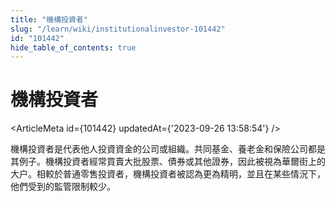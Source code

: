 ```yaml
---
title: "機構投資者"
slug: "/learn/wiki/institutionalinvestor-101442"
id: "101442"
hide_table_of_contents: true
---
```



# 機構投資者

<ArticleMeta id={101442} updatedAt={'2023-09-26 13:58:54'} />
<div className='border-solid border-b border-t-0 my-4 border-[var(--ifm-color-gray-300)]' />

機構投資者是代表他人投資資金的公司或組織。共同基金、養老金和保險公司都是其例子。機構投資者經常買賣大批股票、債券或其他證券，因此被視為華爾街上的大户。相較於普通零售投資者，機構投資者被認為更為精明，並且在某些情況下，他們受到的監管限制較少。
